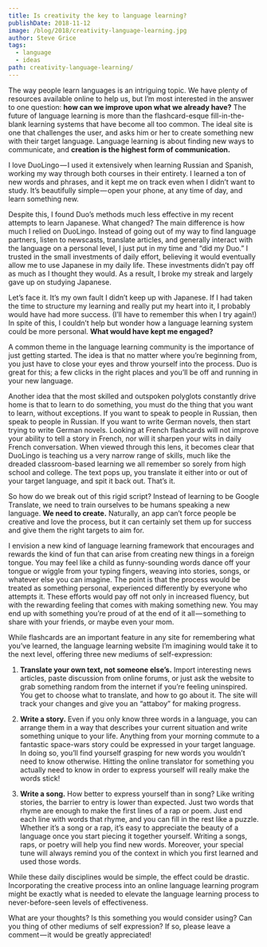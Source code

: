 ```yaml
---
title: Is creativity the key to language learning?
publishDate: 2018-11-12
image: /blog/2018/creativity-language-learning.jpg
author: Steve Grice
tags:
  - language
  - ideas
path: creativity-language-learning/
---
```


The way people learn languages is an intriguing topic. We have plenty of resources available online to help us, but I’m most interested in the answer to one question: **how can we improve upon what we already have?** The future of language learning is more than the flashcard-esque fill-in-the-blank learning systems that have become all too common. The ideal site is one that challenges the user, and asks him or her to create something new with their target language. Language learning is about finding new ways to communicate, and **creation is the highest form of communication.**

I love DuoLingo — I used it extensively when learning Russian and Spanish, working my way through both courses in their entirety. I learned a ton of new words and phrases, and it kept me on track even when I didn’t want to study. It’s beautifully simple — open your phone, at any time of day, and learn something new.

Despite this, I found Duo’s methods much less effective in my recent attempts to learn Japanese. What changed? The main difference is how much I relied on DuoLingo. Instead of going out of my way to find language partners, listen to newscasts, translate articles, and generally interact with the language on a personal level, I just put in my time and “did my Duo.” I trusted in the small investments of daily effort, believing it would eventually allow me to use Japanese in my daily life. These investments didn’t pay off as much as I thought they would. As a result, I broke my streak and largely gave up on studying Japanese.

Let’s face it. It’s my own fault I didn’t keep up with Japanese. If I had taken the time to structure my learning and really put my heart into it, I probably would have had more success. (I’ll have to remember this when I try again!) In spite of this, I couldn’t help but wonder how a language learning system could be more personal. **What would have kept me engaged?**

A common theme in the language learning community is the importance of just getting started. The idea is that no matter where you’re beginning from, you just have to close your eyes and throw yourself into the process. Duo is great for this; a few clicks in the right places and you’ll be off and running in your new language.

Another idea that the most skilled and outspoken polyglots constantly drive home is that to learn to do something, you must do the thing that you want to learn, without exceptions. If you want to speak to people in Russian, then speak to people in Russian. If you want to write German novels, then start trying to write German novels. Looking at French flashcards will not improve your ability to tell a story in French, nor will it sharpen your wits in daily French conversation. When viewed through this lens, it becomes clear that DuoLingo is teaching us a very narrow range of skills, much like the dreaded classroom-based learning we all remember so sorely from high school and college. The text pops up, you translate it either into or out of your target language, and spit it back out. That’s it.

So how do we break out of this rigid script? Instead of learning to be Google Translate, we need to train ourselves to be humans speaking a new language. **We need to create.** Naturally, an app can’t force people be creative and love the process, but it can certainly set them up for success and give them the right targets to aim for.

I envision a new kind of language learning framework that encourages and rewards the kind of fun that can arise from creating new things in a foreign tongue. You may feel like a child as funny-sounding words dance off your tongue or wiggle from your typing fingers, weaving into stories, songs, or whatever else you can imagine. The point is that the process would be treated as something personal, experienced differently by everyone who attempts it. These efforts would pay off not only in increased fluency, but with the rewarding feeling that comes with making something new. You may end up with something you’re proud of at the end of it all — something to share with your friends, or maybe even your mom.

While flashcards are an important feature in any site for remembering what you’ve learned, the language learning website I’m imagining would take it to the next level, offering three new mediums of self-expression:

1. **Translate your own text, not someone else’s.** Import interesting news articles, paste discussion from online forums, or just ask the website to grab something random from the internet if you’re feeling uninspired. You get to choose what to translate, and how to go about it. The site will track your changes and give you an “attaboy” for making progress.

2. **Write a story.** Even if you only know three words in a language, you can arrange them in a way that describes your current situation and write something unique to your life. Anything from your morning commute to a fantastic space-wars story could be expressed in your target language. In doing so, you’ll find yourself grasping for new words you wouldn’t need to know otherwise. Hitting the online translator for something you actually need to know in order to express yourself will really make the words stick!

3. **Write a song.** How better to express yourself than in song? Like writing stories, the barrier to entry is lower than expected. Just two words that rhyme are enough to make the first lines of a rap or poem. Just end each line with words that rhyme, and you can fill in the rest like a puzzle. Whether it’s a song or a rap, it’s easy to appreciate the beauty of a language once you start piecing it together yourself. Writing a songs, raps, or poetry will help you find new words. Moreover, your special tune will always remind you of the context in which you first learned and used those words.

While these daily disciplines would be simple, the effect could be drastic. Incorporating the creative process into an online language learning program might be exactly what is needed to elevate the language learning process to never-before-seen levels of effectiveness.

What are your thoughts? Is this something you would consider using? Can you thing of other mediums of self expression? If so, please leave a comment — it would be greatly appreciated!
